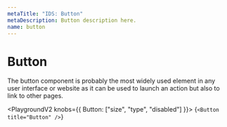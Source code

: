 ```yaml
---
metaTitle: "IDS: Button"
metaDescription: Button description here.
name: button
---
```


# Button

<Description>
  The button component is probably the most widely used element in any user
  interface or website as it can be used to launch an action but also to link to
  other pages.
</Description>

<PlaygroundV2 knobs={{ Button: ["size", "type", "disabled"] }}>
  {`<Button title="Button" />`}
</PlaygroundV2>
